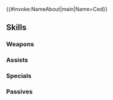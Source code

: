 {{#invoke:NameAbout|main|Name=Ced}}{{HeroPage Tabs}}
{{Hero Infobox
|Name=Ced
|Title=Sage of the Wind
|WeaponType=Green Tome
|MoveType=Infantry
|Origin=Fire Emblem: Genealogy of the Holy War,Fire Emblem: Thracia 776
|Gender=Male
|actorEN=Phillip Reich
|actorJP=梶原岳人
|artist=RIZ3
|randomStartTime=2023-10-15T07:00:00Z
|additionDate=September 15, 2023
|releaseDate=September 15, 2023
|poolDate=October 5, 2023
|poolRarities=5
|entry=3;4
|cv1=3
|cv2=8100100
|TagID=開花セティ
|InternalID=998
|Properties=ascended
|description=Prince of Silesse and inheritor of Forseti. Leads the fight against an empire, searching for his father. Appears in Fire Emblem: Genealogy of the Holy War / Fire Emblem: Thracia 776.
}}
{{Stats Page
|Lv1HP=19|Lv1ATK=15|Lv1SPD=11|Lv1DEF=3|Lv1RES=4
|GRHP=55|GRATK=70|GRSPD=80|GRDEF=45|GRRES=50
}}
==Skills==
===Weapons===
{{Weapons Table
|weapon1=Wind
|weapon1Default=1
|weapon1Unlock=1
|weapon2=Elwind
|weapon2Default=2
|weapon2Unlock=2
|weapon3=Rexcalibur
|weapon3Default=4
|weapon3Unlock=3
|weapon4=Heired Forseti
|weapon4Default=5
|weapon4Unlock=5
}}
===Assists===
{{Assists Table}}
===Specials===
{{Specials Table
|special1=Rising Wind
|special1Default=4
|special1Unlock=3
|special2=Blazing Wind
|special2Unlock=4
}}
===Passives===
{{Passives Table
|passiveA1=Atk/Spd Ideal 1
|passiveA2=Atk/Spd Ideal 2
|passiveA3=Atk/Spd Ideal 3
|passiveA4=Atk/Spd Ideal 4
|passiveA1Unlock=2
|passiveA2Unlock=3
|passiveA3Unlock=4
|passiveA4Unlock=5
|passiveB1=Special Spiral 1
|passiveB2=Special Spiral 2
|passiveB3=Special Spiral 3
|passiveB4=Special Spiral 4
|passiveB1Unlock=2
|passiveB2Unlock=3
|passiveB3Unlock=4
|passiveB4Unlock=5
|passiveC1=Infantry Pulse 1
|passiveC2=Infantry Pulse 2
|passiveC3=Infantry Pulse 3
|passiveC4=Infantry Pulse 4
|passiveC1Unlock=2
|passiveC2Unlock=3
|passiveC3Unlock=4
|passiveC4Unlock=5
}}
{{Heroes Navbox}}